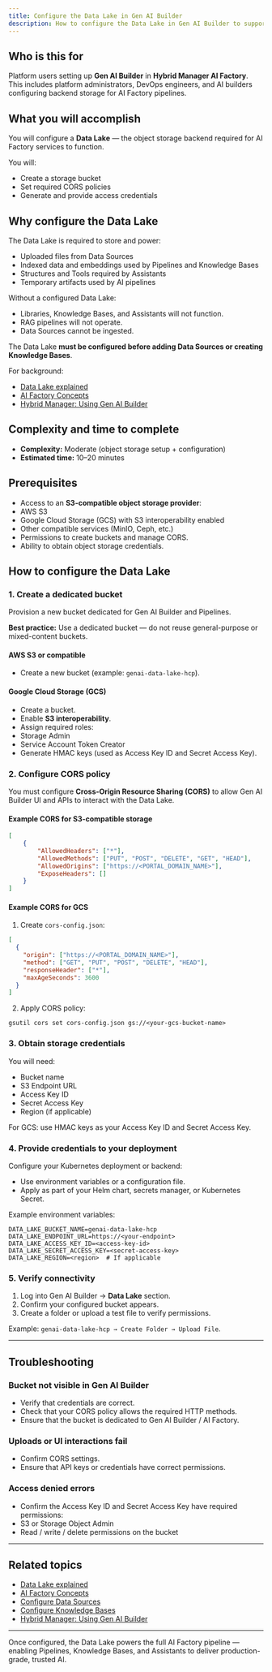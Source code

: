 ```yaml
---
title: Configure the Data Lake in Gen AI Builder
description: How to configure the Data Lake in Gen AI Builder to support content storage and AI pipelines.
---
```


## Who is this for

Platform users setting up **Gen AI Builder** in **Hybrid Manager AI Factory**.
This includes platform administrators, DevOps engineers, and AI builders configuring backend storage for AI Factory pipelines.

## What you will accomplish

You will configure a **Data Lake** — the object storage backend required for AI Factory services to function.

You will:

-   Create a storage bucket
-   Set required CORS policies
-   Generate and provide access credentials

## Why configure the Data Lake

The Data Lake is required to store and power:

-   Uploaded files from Data Sources
-   Indexed data and embeddings used by Pipelines and Knowledge Bases
-   Structures and Tools required by Assistants
-   Temporary artifacts used by AI pipelines

Without a configured Data Lake:

-   Libraries, Knowledge Bases, and Assistants will not function.
-   RAG pipelines will not operate.
-   Data Sources cannot be ingested.

The Data Lake **must be configured before adding Data Sources or creating Knowledge Bases**.

For background:

-   [Data Lake explained](/edb-postgres-ai/ai-factory/learn/explained/data-lake-explained)
-   [AI Factory Concepts](/edb-postgres-ai/ai-factory/learn/explained/ai-factory-concepts)
-   [Hybrid Manager: Using Gen AI Builder](/edb-postgres-ai/hybrid-manager/ai-factory/gen-ai/builder)

## Complexity and time to complete

-   **Complexity:** Moderate (object storage setup + configuration)
-   **Estimated time:** 10–20 minutes

## Prerequisites

-   Access to an **S3-compatible object storage provider**:
-   AWS S3
-   Google Cloud Storage (GCS) with S3 interoperability enabled
-   Other compatible services (MinIO, Ceph, etc.)
-   Permissions to create buckets and manage CORS.
-   Ability to obtain object storage credentials.

## How to configure the Data Lake

### 1. Create a dedicated bucket

Provision a new bucket dedicated for Gen AI Builder and Pipelines.

**Best practice:** Use a dedicated bucket — do not reuse general-purpose or mixed-content buckets.

#### AWS S3 or compatible

-   Create a new bucket (example: `genai-data-lake-hcp`).

#### Google Cloud Storage (GCS)

-   Create a bucket.
-   Enable **S3 interoperability**.
-   Assign required roles:
-   Storage Admin
-   Service Account Token Creator
-   Generate HMAC keys (used as Access Key ID and Secret Access Key).

### 2. Configure CORS policy

You must configure **Cross-Origin Resource Sharing (CORS)** to allow Gen AI Builder UI and APIs to interact with the Data Lake.

#### Example CORS for S3-compatible storage

```json
[
    {
        "AllowedHeaders": ["*"],
        "AllowedMethods": ["PUT", "POST", "DELETE", "GET", "HEAD"],
        "AllowedOrigins": ["https://<PORTAL_DOMAIN_NAME>"],
        "ExposeHeaders": []
    }
]
```

#### Example CORS for GCS

1.  Create `cors-config.json`:

```json
[
  {
    "origin": ["https://<PORTAL_DOMAIN_NAME>"],
    "method": ["GET", "PUT", "POST", "DELETE", "HEAD"],
    "responseHeader": ["*"],
    "maxAgeSeconds": 3600
  }
]
```

2.  Apply CORS policy:

```shell
gsutil cors set cors-config.json gs://<your-gcs-bucket-name>
```

### 3. Obtain storage credentials

You will need:

-   Bucket name
-   S3 Endpoint URL
-   Access Key ID
-   Secret Access Key
-   Region (if applicable)

For GCS: use HMAC keys as your Access Key ID and Secret Access Key.

### 4. Provide credentials to your deployment

Configure your Kubernetes deployment or backend:

-   Use environment variables or a configuration file.
-   Apply as part of your Helm chart, secrets manager, or Kubernetes Secret.

Example environment variables:

```shell
DATA_LAKE_BUCKET_NAME=genai-data-lake-hcp
DATA_LAKE_ENDPOINT_URL=https://<your-endpoint>
DATA_LAKE_ACCESS_KEY_ID=<access-key-id>
DATA_LAKE_SECRET_ACCESS_KEY=<secret-access-key>
DATA_LAKE_REGION=<region>  # If applicable
```

### 5. Verify connectivity

1.  Log into Gen AI Builder → **Data Lake** section.
2.  Confirm your configured bucket appears.
3.  Create a folder or upload a test file to verify permissions.

Example: `genai-data-lake-hcp → Create Folder → Upload File`.

* * *

## Troubleshooting

### Bucket not visible in Gen AI Builder

-   Verify that credentials are correct.
-   Check that your CORS policy allows the required HTTP methods.
-   Ensure that the bucket is dedicated to Gen AI Builder / AI Factory.

### Uploads or UI interactions fail

-   Confirm CORS settings.
-   Ensure that API keys or credentials have correct permissions.

### Access denied errors

-   Confirm the Access Key ID and Secret Access Key have required permissions:
-   S3 or Storage Object Admin
-   Read / write / delete permissions on the bucket

* * *

## Related topics

-   [Data Lake explained](/edb-postgres-ai/ai-factory/learn/explained/data-lake-explained)
-   [AI Factory Concepts](/edb-postgres-ai/ai-factory/learn/explained/ai-factory-concepts)
-   [Configure Data Sources](../../../builder/libraries/data-sources)
-   [Configure Knowledge Bases](/edb-postgres-ai/ai-factory/learn/explained/knowledge-bases-explained/)
-   [Hybrid Manager: Using Gen AI Builder](/edb-postgres-ai/hybrid-manager/ai-factory/gen-ai/builder)

* * *

Once configured, the Data Lake powers the full AI Factory pipeline — enabling Pipelines, Knowledge Bases, and Assistants to deliver production-grade, trusted AI.
